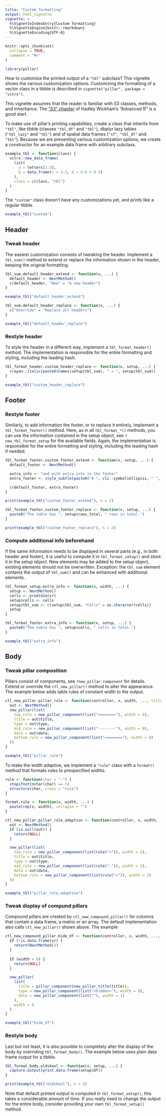 ```yaml
---
title: "Custom formatting"
output: html_vignette
vignette: >
  %\VignetteIndexEntry{Custom formatting}
  %\VignetteEngine{knitr::rmarkdown}
  %\VignetteEncoding{UTF-8}
---
```


```r
knitr::opts_chunk$set(
  collapse = TRUE,
  comment = "#>"
)
```

```r
library(pillar)
```

How to customize the printed output of a `"tbl"` subclass?
This vignette shows the various customization options.
Customizing the formatting of a vector class in a tibble is described in `vignette("pillar", package = "vctrs")`.

This vignette assumes that the reader is familiar with S3 classes, methods, and inheritance.
The ["S3" chapter](https://adv-r.hadley.nz/s3.html) of Hadley Wickham's "Advanced R" is a good start.

To make use of pillar's printing capabilities, create a class that inherits from `"tbl"`, like tibble (classes `"tbl_df"` and `"tbl"`), dbplyr lazy tables (`"tbl_lazy"` and `"tbl"`) and sf spatial data frames (`"sf"`, `"tbl_df"` and `"tbl"`).
Because we are presenting various customization options, we create a constructor for an example data frame with arbitrary subclass.

```r
example_tbl <- function(class) {
  vctrs::new_data_frame(
    list(
      a = letters[1:3],
      b = data.frame(c = 1:3, d = 4:6 + 0.5)
    ),
    class = c(class, "tbl")
  )
}
```

The `"custom"` class doesn't have any customizations yet, and prints like a regular tibble.

```r
example_tbl("custom")
```


## Header

### Tweak header

The easiest customization consists of tweaking the header.
Implement a `tbl_sum()` method to extend or replace the information shown in the header, keeping the original formatting.

```r
tbl_sum.default_header_extend <- function(x, ...) {
  default_header <- NextMethod()
  c(default_header, "New" = "A new header")
}

example_tbl("default_header_extend")

tbl_sum.default_header_replace <- function(x, ...) {
  c("Override" = "Replace all headers")
}

example_tbl("default_header_replace")
```


### Restyle header

To style the header in a different way, implement a `tbl_format_header()` method.
The implementation is responsible for the entire formatting and styling, including the leading hash.

```r
tbl_format_header.custom_header_replace <- function(x, setup, ...) {
  crayon::italic(paste0(names(setup$tbl_sum), " = ", setup$tbl_sum))
}

example_tbl("custom_header_replace")
```


## Footer

### Restyle footer

Similarly, to add information the footer, or to replace it entirely, implement a `tbl_format_footer()` method.
Here, as in all `tbl_format_*()` methods, you can use the information contained in the setup object, see `?new_tbl_format_setup` for the available fields.
Again, the implementation is responsible for the entire formatting and styling, including the leading hash if needed.

```r
tbl_format_footer.custom_footer_extend <- function(x, setup, ...) {
  default_footer <- NextMethod()

  extra_info <- "and with extra info in the footer"
  extra_footer <- style_subtle(paste0("# ", cli::symbol$ellipsis, " ", extra_info))

  c(default_footer, extra_footer)
}

print(example_tbl("custom_footer_extend"), n = 2)

tbl_format_footer.custom_footer_replace <- function(x, setup, ...) {
  paste0("The table has ", setup$rows_total, " rows in total.")
}

print(example_tbl("custom_footer_replace"), n = 2)
```


### Compute additional info beforehand

If the same information needs to be displayed in several parts (e.g., in both header and footer), it is useful to compute it in `tbl_format_setup()` and store it in the setup object.
New elements may be added to the setup object, existing elements should not be overwritten.
Exception: the `tbl_sum` element contains the output of `tbl_sum()` and can be enhanced with additional elements.

```r
tbl_format_setup.extra_info <- function(x, width, ...) {
  setup <- NextMethod()
  cells <- prod(dim(x))
  setup$cells <- cells
  setup$tbl_sum <- c(setup$tbl_sum, "Cells" = as.character(cells))
  setup
}

tbl_format_footer.extra_info <- function(x, setup, ...) {
  paste0("The table has ", setup$cells, " cells in total.")
}

example_tbl("extra_info")
```



## Body

### Tweak pillar composition

Pillars consist of components, see `?new_pillar_component` for details.
Extend or override the `ctl_new_pillar()` method to alter the appearance.
The example below adds table rules of constant width to the output.

```r
ctl_new_pillar.pillar_rule <- function(controller, x, width, ..., title = NULL) {
  out <- NextMethod()
  new_pillar(list(
    top_rule = new_pillar_component(list("========"), width = 8),
    title = out$title,
    type = out$type,
    mid_rule = new_pillar_component(list("--------"), width = 8),
    data = out$data,
    bottom_rule = new_pillar_component(list("========"), width = 8)
  ))
}

example_tbl("pillar_rule")
```

To make the width adaptive, we implement a `"rule"` class with a `format()` method that formats rules to prespecified widths.

```r
rule <- function(char = "-") {
  stopifnot(nchar(char) == 1)
  structure(char, class = "rule")
}

format.rule <- function(x, width, ...) {
  paste(rep(x, width), collapse = "")
}

ctl_new_pillar.pillar_rule_adaptive <- function(controller, x, width, ..., title = NULL) {
  out <- NextMethod()
  if (is.null(out)) {
    return(NULL)
  }

  new_pillar(list(
    top_rule = new_pillar_component(list(rule("=")), width = 1),
    title = out$title,
    type = out$type,
    mid_rule = new_pillar_component(list(rule("-")), width = 1),
    data = out$data,
    bottom_rule = new_pillar_component(list(rule("=")), width = 1)
  ))
}

example_tbl("pillar_rule_adaptive")
```


### Tweak display of compund pillars

Compound pillars are created by `ctl_new_compound_pillar()` for columns that contain a data frame, a matrix or an array.
The default implementation also calls `ctl_new_pillar()` shown above.
The example 


```r
ctl_new_compound_pillar.hide_df <- function(controller, x, width, ..., title = NULL) {
  if (!is.data.frame(x)) {
    return(NextMethod())
  }
  
  if (width < 8) {
    return(NULL)
  }

  new_pillar(
    list(
      title = pillar_component(new_pillar_title(title)),
      type = new_pillar_component(list("<hidden>"), width = 8),
      data = new_pillar_component(list(""), width = 1)
    ),
    width = 8
  )
}

example_tbl("hide_df")
```


### Restyle body

Last but not least, it is also possible to completely alter the display of the body by overriding `tbl_format_body()`.
The example below uses plain data frame output for a tibble.

```r
tbl_format_body.oldskool <- function(x, setup, ...) {
  capture.output(print.data.frame(setup$df))
}

print(example_tbl("oldskool"), n = 2)
```

Note that default printed output is computed in `tbl_format_setup()`, this takes a considerable amount of time.
If you really need to change the output for the entire body, consider providing your own `tbl_format_setup()` method.
